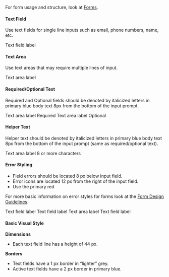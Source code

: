 



For form usage and structure, look at [Forms](/design/forms).

#### Text Field

Use text fields for single line inputs such as email, phone numbers, name, etc.

<CodeExampleBox p="32px" width="280px">
    <Text mt="0" as="p" type="forms">Text field label</Text>
    <TextField error="default" mb="xs" placeholder="placeholder text"/>
</CodeExampleBox>

#### Text Area

Use text areas that may require multiple lines of input.

<CodeExampleBox p="32px" width="280px" >
    <Text mt="0" as="p" type="forms">Text area label</Text>
    <TextField error="default" mb="xs" as="textarea" placeholder="placeholder text" lines={4}/>
</CodeExampleBox>


#### Required/Optional Text

Required and Optional fields should be denoted by italicized letters in primary blue body text 8px from the bottom of the input prompt.

<Row>
    <Col>
    <CodeExampleBox p="32px" width="280px" >
        <Text mt="0" as="p" type="forms">
            Text area label
            <Text types="forms" color="blue.3" fontStyle="italic" ml="12px">Required</Text>
        </Text>
        <TextField error="default" mb="xs" as="textarea" placeholder="placeholder text" lines={4}/>
    </CodeExampleBox>
    </Col>
    <Col>
        <CodeExampleBox p="32px" width="280px" >
            <Text mt="0" as="p" type="forms">
                Text area label
                <Text types="forms" color="blue.3" fontStyle="italic" ml="12px">Optional</Text>
            </Text>
            <TextField error="default" mb="xs" as="textarea" placeholder="placeholder text" lines={4}/>
        </CodeExampleBox>
    </Col>
</Row>

#### Helper Text


Helper text should be denoted by italicized letters in primary blue body text 8px from the bottom of the input prompt (same as required/optional text).

<CodeExampleBox p="32px" width="280px" >
    <Text mt="0" as="p" type="forms">Text area label</Text>
    <TextField error="default" mb="xs" as="textarea" placeholder="placeholder text" lines={4}/>
    <Text types="forms" color="blue.3" fontStyle="italic">8 or more characters</Text>
</CodeExampleBox>


#### Error Styling

- Field errors should be located 8 px below input field.
- Error icons are located 12 px from the right of the input field.
- Use the primary red

For more basic information on error styles for forms look at the [Form Design Guidelines](/design/forms#errors).

<Row>
    <Col>
        <CodeExampleBox p="32px" width="280px">
            <Text mt="0" as="p" type="forms">Text field label</Text>
            <TextField error="default" mb="xs" placeholder="placeholder text" error="error"/>
            <Text mt="0" as="p" type="forms" color="redPalette.primary">Text field label</Text>
        </CodeExampleBox>
    </Col>
    <Col>
        <CodeExampleBox p="32px" width="280px">
            <Text mt="0" as="p" type="forms">Text area label</Text>
            <TextField error="default" mb="xs" placeholder="placeholder text" error="error"/>
            <Text mt="0" as="p" type="forms" color="redPalette.primary">Text field label</Text>
        </CodeExampleBox>
    </Col>
</Row>

#### Basic Visual Style

**Dimensions**

- Each text field line has a height of 44 px.

**Borders**

- Text fields have a 1 px border in “lighter” grey.
- Active text fields have a 2 px border in primary blue.
